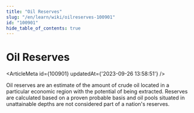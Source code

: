 ```yaml
---
title: "Oil Reserves"
slug: "/en/learn/wiki/oilreserves-100901"
id: "100901"
hide_table_of_contents: true
---
```



# Oil Reserves

<ArticleMeta id={100901} updatedAt={'2023-09-26 13:58:51'} />
<div className='border-solid border-b border-t-0 my-4 border-[var(--ifm-color-gray-300)]' />

Oil reserves are an estimate of the amount of crude oil located in a particular economic region with the potential of being extracted. Reserves are calculated based on a proven probable basis and oil pools situated in unattainable depths are not considered part of a nation's reserves.
